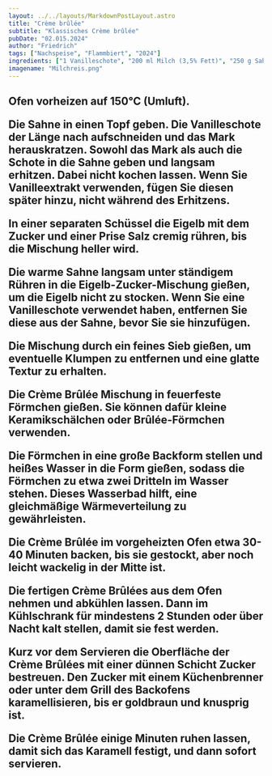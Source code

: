 ```yaml
---
layout: ../../layouts/MarkdownPostLayout.astro
title: "Crème brûlée"
subtitle: "Klassisches Crème brûlée"
pubDate: "02.015.2024"
author: "Friedrich"
tags: ["Nachspeise", "Flammbiert", "2024"]
ingredients: ["1 Vanilleschote", "200 ml Milch (3,5% Fett)", "250 g Sahne", "4 Eigelbe", "70 g Zucker", "60 g brauner Zucker zum Karamellisieren"]
imagename: "Milchreis.png"
---
```


<H2 text="Zubereitung" />

Ofen vorheizen auf 150°C (Umluft).

Die Sahne in einen Topf geben. Die Vanilleschote der Länge nach aufschneiden und das Mark herauskratzen. Sowohl das Mark als auch die Schote in die Sahne geben und langsam erhitzen. Dabei nicht kochen lassen. Wenn Sie Vanilleextrakt verwenden, fügen Sie diesen später hinzu, nicht während des Erhitzens.

In einer separaten Schüssel die Eigelb mit dem Zucker und einer Prise Salz cremig rühren, bis die Mischung heller wird.

Die warme Sahne langsam unter ständigem Rühren in die Eigelb-Zucker-Mischung gießen, um die Eigelb nicht zu stocken. Wenn Sie eine Vanilleschote verwendet haben, entfernen Sie diese aus der Sahne, bevor Sie sie hinzufügen.

Die Mischung durch ein feines Sieb gießen, um eventuelle Klumpen zu entfernen und eine glatte Textur zu erhalten.

Die Crème Brûlée Mischung in feuerfeste Förmchen gießen. Sie können dafür kleine Keramikschälchen oder Brûlée-Förmchen verwenden.

Die Förmchen in eine große Backform stellen und heißes Wasser in die Form gießen, sodass die Förmchen zu etwa zwei Dritteln im Wasser stehen. Dieses Wasserbad hilft, eine gleichmäßige Wärmeverteilung zu gewährleisten.

Die Crème Brûlée im vorgeheizten Ofen etwa 30-40 Minuten backen, bis sie gestockt, aber noch leicht wackelig in der Mitte ist.

Die fertigen Crème Brûlées aus dem Ofen nehmen und abkühlen lassen. Dann im Kühlschrank für mindestens 2 Stunden oder über Nacht kalt stellen, damit sie fest werden.

Kurz vor dem Servieren die Oberfläche der Crème Brûlées mit einer dünnen Schicht Zucker bestreuen. Den Zucker mit einem Küchenbrenner oder unter dem Grill des Backofens karamellisieren, bis er goldbraun und knusprig ist.

Die Crème Brûlée einige Minuten ruhen lassen, damit sich das Karamell festigt, und dann sofort servieren.
